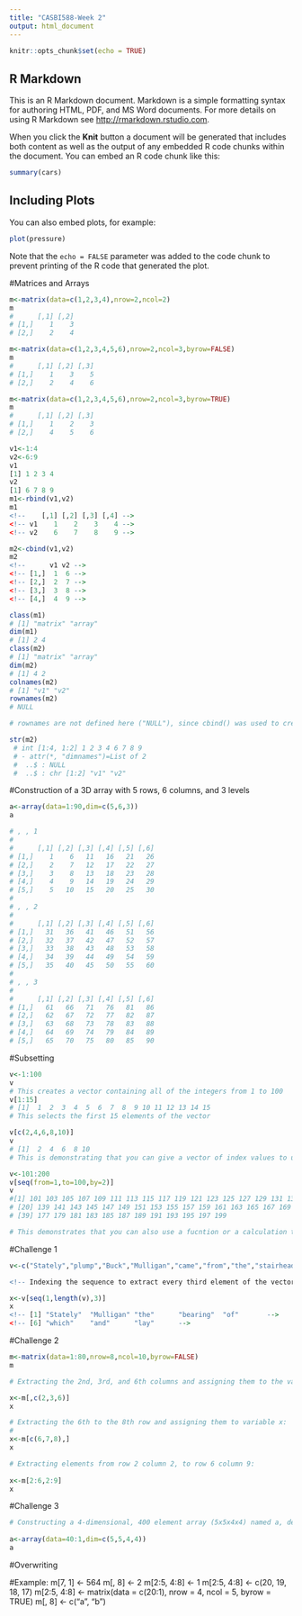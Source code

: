```yaml
---
title: "CASBI588-Week 2"
output: html_document
---
```


```r
knitr::opts_chunk$set(echo = TRUE)
```

## R Markdown

This is an R Markdown document. Markdown is a simple formatting syntax for authoring HTML, PDF, and MS Word documents. For more details on using R Markdown see <http://rmarkdown.rstudio.com>.

When you click the **Knit** button a document will be generated that includes both content as well as the output of any embedded R code chunks within the document. You can embed an R code chunk like this:

```r
summary(cars)
```

## Including Plots

You can also embed plots, for example:

```r
plot(pressure)
```

Note that the `echo = FALSE` parameter was added to the code chunk to prevent printing of the R code that generated the plot.

#Matrices and Arrays

<!-- A matrix is like a collection of vectors stored together, and like vectors, matrices can only store data of one class (e.g. numerical or character). Matrices are created using the matrix() function. -->

```r
m<-matrix(data=c(1,2,3,4),nrow=2,ncol=2)
m
#      [,1] [,2]
# [1,]    1    3
# [2,]    2    4
```

<!-- Matrices are filled column-wise, with the argument, byrow, set to FALSE. This is by default. You can undo this argument by setting byrow=TRUE.  -->

```r
m<-matrix(data=c(1,2,3,4,5,6),nrow=2,ncol=3,byrow=FALSE)
m
#      [,1] [,2] [,3]
# [1,]    1    3    5
# [2,]    2    4    6

m<-matrix(data=c(1,2,3,4,5,6),nrow=2,ncol=3,byrow=TRUE)
m
#      [,1] [,2] [,3]
# [1,]    1    2    3
# [2,]    4    5    6
```

<!-- You can create matrices in R by binding vectors of the same length together either row-wise (with the function rbind()) or column-wise (with the function cbind()) -->

```r
v1<-1:4
v2<-6:9
v1
[1] 1 2 3 4
v2
[1] 6 7 8 9
m1<-rbind(v1,v2)
m1
<!--    [,1] [,2] [,3] [,4] -->
<!-- v1    1    2    3    4 -->
<!-- v2    6    7    8    9 -->

m2<-cbind(v1,v2)
m2
<!--      v1 v2 -->
<!-- [1,]  1  6 -->
<!-- [2,]  2  7 -->
<!-- [3,]  3  8 -->
<!-- [4,]  4  9 -->
```

<!-- Metadata about a matrix can be extracted using the class(), dim(), names(), rownames(), colnames(), and other commands. The dim() command returns a vector containing the number of rows at index position 1 and the number of columns at index position 2.  -->

```r
class(m1)
# [1] "matrix" "array" 
dim(m1)
# [1] 2 4
class(m2)
# [1] "matrix" "array" 
dim(m2)
# [1] 4 2
colnames(m2)
# [1] "v1" "v2"
rownames(m2)
# NULL

# rownames are not defined here ("NULL"), since cbind() was used to create the matrix. 
```

<!-- The structure (str()) command can be applied to any data structure to provide details about that object. -->

```r
str(m2)
 # int [1:4, 1:2] 1 2 3 4 6 7 8 9
 # - attr(*, "dimnames")=List of 2
 #  ..$ : NULL
 #  ..$ : chr [1:2] "v1" "v2"
```

<!-- An array is a more general data structure, of which a vector (with 1 implicit dimension) and a matrix (with 2 defined dimensions) are but exampels. Arrays can include additional dimensions, but (like vectors and matrices) they can only include elements that are all of the same atomic data class (e.g. numeric, character).  -->

#Construction of a 3D array with 5 rows, 6 columns, and 3 levels

```r
a<-array(data=1:90,dim=c(5,6,3))
a

# , , 1
# 
#      [,1] [,2] [,3] [,4] [,5] [,6]
# [1,]    1    6   11   16   21   26
# [2,]    2    7   12   17   22   27
# [3,]    3    8   13   18   23   28
# [4,]    4    9   14   19   24   29
# [5,]    5   10   15   20   25   30
# 
# , , 2
# 
#      [,1] [,2] [,3] [,4] [,5] [,6]
# [1,]   31   36   41   46   51   56
# [2,]   32   37   42   47   52   57
# [3,]   33   38   43   48   53   58
# [4,]   34   39   44   49   54   59
# [5,]   35   40   45   50   55   60
# 
# , , 3
# 
#      [,1] [,2] [,3] [,4] [,5] [,6]
# [1,]   61   66   71   76   81   86
# [2,]   62   67   72   77   82   87
# [3,]   63   68   73   78   83   88
# [4,]   64   69   74   79   84   89
# [5,]   65   70   75   80   85   90
```

#Subsetting

<!-- You can select elements from vectors, matrices, and arrays by subsetting them using their index position(s) in bracket notation. For vectors, you would specify an index value in one dimension. For matrices, you would give the index values in two dimensions. For arrays, generally, you would give index values for each dimension in the array.  -->

```r
v<-1:100
v
# This creates a vector containing all of the integers from 1 to 100
v[1:15]
# [1]  1  2  3  4  5  6  7  8  9 10 11 12 13 14 15
# This selects the first 15 elements of the vector

v[c(2,4,6,8,10)]
v
# [1]  2  4  6  8 10
# This is demonstrating that you can give a vector of index values to use to subset. 

v<-101:200
v[seq(from=1,to=100,by=2)]
v
#[1] 101 103 105 107 109 111 113 115 117 119 121 123 125 127 129 131 133 135 137
# [20] 139 141 143 145 147 149 151 153 155 157 159 161 163 165 167 169 171 173 175
# [39] 177 179 181 183 185 187 189 191 193 195 197 199

# This demonstrates that you can also use a fucntion or a calculation to subset a vector. 

```

#Challenge 1

```r
v<-c("Stately","plump","Buck","Mulligan","came","from","the","stairhead",",","bearing","a","bowl","of","lather","on","which","a","mirror","and","a","razor","lay","crossed")

<!-- Indexing the sequence to extract every third element of the vector:  -->

x<-v[seq(1,length(v),3)]
x
<!-- [1] "Stately"  "Mulligan" "the"      "bearing"  "of"       -->
<!-- [6] "which"    "and"      "lay"      -->
```

#Challenge 2

```r
m<-matrix(data=1:80,nrow=8,ncol=10,byrow=FALSE)
m

# Extracting the 2nd, 3rd, and 6th columns and assigning them to the variable x:

x<-m[,c(2,3,6)]
x

# Extracting the 6th to the 8th row and assigning them to variable x:
#   
x<-m[c(6,7,8),]
x

# Extracting elements from row 2 column 2, to row 6 column 9:
  
x<-m[2:6,2:9]
x
```

#Challenge 3

```r
# Constructing a 4-dimensional, 400 element array (5x5x4x4) named a, descending from 400 to 1:
  
a<-array(data=40:1,dim=c(5,5,4,4))
a
```

#Overwriting

<!-- You can replace elements in a vector or matrix, or, entire rows or columns, by identifying the elements to be replaced and then assigning them new values.  -->

#Example:
m[7, 1] <- 564
m[, 8] <- 2
m[2:5, 4:8] <- 1
m[2:5, 4:8] <- c(20, 19, 18, 17)
m[2:5, 4:8] <- matrix(data = c(20:1), nrow = 4, ncol = 5, byrow = TRUE)
m[, 8] <- c("a", "b")

